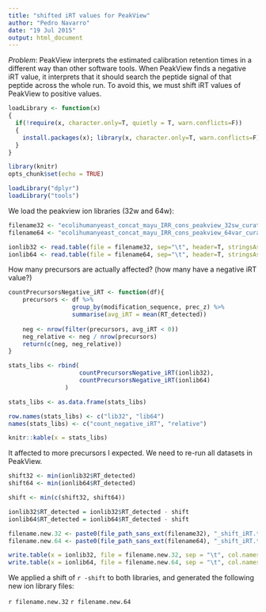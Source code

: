 ```yaml
---
title: "shifted iRT values for PeakView"
author: "Pedro Navarro"
date: "19 Jul 2015"
output: html_document
---
```


_Problem_: PeakView interprets the estimated calibration retention times in a different way than other software tools. When PeakView finds a negative iRT value, it interprets that it should search the peptide signal of that peptide across the whole run. To avoid this, we must shift iRT values of PeakView to positive values.

```r
loadLibrary <- function(x) 
{
  if(!require(x, character.only=T, quietly = T, warn.conflicts=F)) 
  { 
    install.packages(x); library(x, character.only=T, warn.conflicts=F) 
  } 
}

library(knitr)
opts_chunk$set(echo = TRUE)

```

```r
loadLibrary("dplyr")
loadLibrary("tools")
```

We load the peakview ion libraries (32w and 64w):

```r
filename32 <- "ecolihumanyeast_concat_mayu_IRR_cons_peakview_32sw_curated.txt"
filename64 <- "ecolihumanyeast_concat_mayu_IRR_cons_peakview_64var_curated.txt"

ionlib32 <- read.table(file = filename32, sep="\t", header=T, stringsAsFactors = F)
ionlib64 <- read.table(file = filename64, sep="\t", header=T, stringsAsFactors = F)
```

How many precursors are actually affected? (how many have a negative iRT value?)

```r

countPrecursorsNegative_iRT <- function(df){
    precursors <- df %>% 
                  group_by(modification_sequence, prec_z) %>% 
                  summarise(avg_iRT = mean(RT_detected))
    
    neg <- nrow(filter(precursors, avg_iRT < 0))
    neg_relative <- neg / nrow(precursors) 
    return(c(neg, neg_relative))
}

stats_libs <- rbind(
                    countPrecursorsNegative_iRT(ionlib32),
                    countPrecursorsNegative_iRT(ionlib64)
                )

stats_libs <- as.data.frame(stats_libs)

row.names(stats_libs) <- c("lib32", "lib64")
names(stats_libs) <- c("count_negative_iRT", "relative")

knitr::kable(x = stats_libs)
```


It affected to more precursors I expected. We need to re-run all datasets in PeakView. 

```r

shift32 <- min(ionlib32$RT_detected)
shift64 <- min(ionlib64$RT_detected)

shift <- min(c(shift32, shift64))

ionlib32$RT_detected = ionlib32$RT_detected - shift 
ionlib64$RT_detected = ionlib64$RT_detected - shift 

filename.new.32 <- paste0(file_path_sans_ext(filename32), "_shift_iRT.txt")
filename.new.64 <- paste0(file_path_sans_ext(filename64), "_shift_iRT.txt")

write.table(x = ionlib32, file = filename.new.32, sep = "\t", col.names = T, row.names=F, quote = F)
write.table(x = ionlib64, file = filename.new.64, sep = "\t", col.names = T, row.names=F, quote = F)
```

We applied a shift of `r -shift` to both libraries, and generated the following new ion library files:

`r filename.new.32`
`r filename.new.64`
